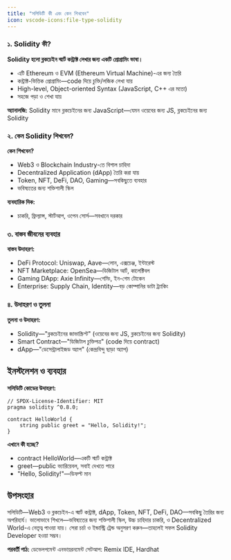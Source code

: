 ```yaml
---
title: "সলিডিটি কী এবং কেন শিখবেন"
icon: vscode-icons:file-type-solidity
---
```


### ১. Solidity কী?

**Solidity হলো ব্লকচেইন স্মার্ট কন্ট্রাক্ট লেখার জন্য একটি প্রোগ্রামিং ভাষা।**
- এটি Ethereum ও EVM (Ethereum Virtual Machine)-এর জন্য তৈরি
- কন্ট্রাক্ট-ভিত্তিক প্রোগ্রামিং—code দিয়ে চুক্তি/লজিক লেখা যায়
- High-level, Object-oriented Syntax (JavaScript, C++ এর মতো)
- সহজে পড়া ও শেখা যায়

**অ্যানালজি:** Solidity মানে ব্লকচেইনের জন্য JavaScript—যেমন ওয়েবের জন্য JS, ব্লকচেইনের জন্য Solidity

### ২. কেন Solidity শিখবেন?

**কেন শিখবেন?**
- Web3 ও Blockchain Industry-তে বিশাল চাহিদা
- Decentralized Application (dApp) তৈরি করা যায়
- Token, NFT, DeFi, DAO, Gaming—সবকিছুতে ব্যবহার
- ভবিষ্যতের জন্য শক্তিশালী স্কিল

**ব্যবহারিক দিক:**
- চাকরি, ফ্রিল্যান্স, স্টার্টআপ, ওপেন সোর্স—সবখানে দরকার

### ৩. বাস্তব জীবনের ব্যবহার

**বাস্তব উদাহরণ:**
- DeFi Protocol: Uniswap, Aave—লোন, এক্সচেঞ্জ, ইন্টারেস্ট
- NFT Marketplace: OpenSea—ডিজিটাল আর্ট, কালেক্টিবল
- Gaming DApp: Axie Infinity—গেমিং, ইন-গেম টোকেন
- Enterprise: Supply Chain, Identity—বড় কোম্পানির ডাটা ট্র্যাকিং

### ৪. উদাহরণ ও তুলনা

**তুলনা ও উদাহরণ:**
- Solidity—"ব্লকচেইনের জাভাস্ক্রিপ্ট" (ওয়েবের জন্য JS, ব্লকচেইনের জন্য Solidity)
- Smart Contract—"ডিজিটাল চুক্তিপত্র" (code দিয়ে contract)
- dApp—"ডেসেন্ট্রালাইজড অ্যাপ" (কেন্দ্রবিন্দু ছাড়া অ্যাপ)


## ইনস্টলেশন ও ব্যবহার

**সলিডিটি কোডের উদাহরণ:**
```solidity
// SPDX-License-Identifier: MIT
pragma solidity ^0.8.0;

contract HelloWorld {
    string public greet = "Hello, Solidity!";
}
```

**এখানে কী হচ্ছে?**
- contract HelloWorld—একটি স্মার্ট কন্ট্রাক্ট
- greet—public ভ্যারিয়েবল, সবাই দেখতে পারে
- "Hello, Solidity!"—ডিফল্ট মান

## উপসংহার

সলিডিটি—Web3 ও ব্লকচেইন-এ স্মার্ট কন্ট্রাক্ট, dApp, Token, NFT, DeFi, DAO—সবকিছু তৈরির জন্য অপরিহার্য।
ভালোভাবে শিখলে—ভবিষ্যতের জন্য শক্তিশালী স্কিল, উচ্চ চাহিদার চাকরি, ও Decentralized World-এ নেতৃত্ব পাওয়া যায়।
সেরা চর্চা ও ইন্ডাস্ট্রি ট্রেন্ড অনুসরণ করুন—তাহলেই সফল Solidity Developer হওয়া সম্ভব।


**পরবর্তী পাঠ:** ডেভেলপমেন্ট এনভায়রনমেন্ট সেটআপ: Remix IDE, Hardhat
